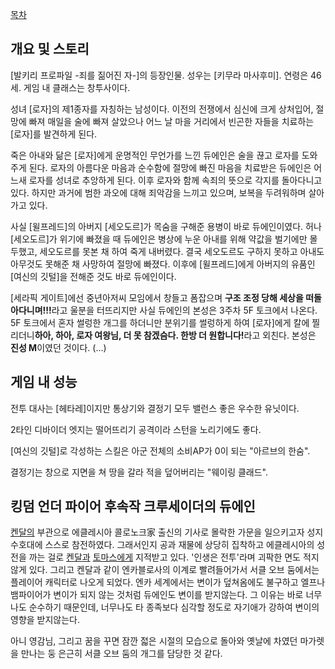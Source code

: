 [[목차]]


== 개요 및 스토리 ==
[발키리 프로파일 -죄를 짊어진 자-]의 등장인물. 성우는 [키무라 마사후미]. 
연령은 46세. 게임 내 클래스는 창투사이다.

성녀 [로자]의 제1종자를 자칭하는 남성이다. 이전의 전쟁에서 심신에 크게 상처입어, 절망에 빠져 매일을 술에 빠져 살았으나 어느 날 마을 거리에서 빈곤한 자들을 치료하는 [로자]를 발견하게 된다.

죽은 아내와 닮은 [로자]에게 운명적인 무언가를 느낀 듀에인은 술을 끊고 로자를 도와주게 된다. 로자의 아름다운 마음과 순수함에 절망에 빠진 마음을 치료받은 듀에인은 어느새 로자를 성녀로 추앙하게 된다. 이후 로자와 함께 속죄의 뜻으로 각지를 돌아다니고 있다.
하지만 과거에 범한 과오에 대해 죄악감을 느끼고 있으며, 보복을 두려워하며 살아가고 있다.

사실 [윌프레드]의 아버지 [세오도르]가 목숨을 구해준 용병이 바로 듀에인이였다. 
허나 [세오도르]가 위기에 빠졌을 때 듀에인은 병상에 누운 아내를 위해 약값을 벌기에만 몰두했고, 세오도르를 못본 채 하여 죽게 내버렸다. 결국 세오도르도 구하지 못하고 아내도 아무것도 못해준 채 사망하여 절망에 빠졌다.
이후에 [윌프레드]에게 아버지의 유품인 [여신의 깃털]을 전해준 것도 바로 듀에인이다.

[세라픽 게이트]에선 중년아저씨 모임에서 창들고 폼잡으며 '''구조 조정 당해 세상을 떠돌아다니며!!!'''라고 울분을 터뜨리지만 사실 듀에인의 본성은  3주차 5F 토크에서 나온다.
5F 토크에서 혼자 썰렁한 개그를 하더니만 분위기를 썰렁하게 하여 [로자]에게 칼에 찔리더니'''하아, 하아, 로자 여왕님, 더 못 참겠슴다. 한방 더 원합니다!'''라고 외친다. 본성은 '''진성 M'''이였던 것이다. (...)

== 게임 내 성능 ==
전투 대사는 [헤타레]이지만 통상기와 결정기 모두 밸런스 좋은 우수한 유닛이다.

2타인 디바이더 엣지는 떨어뜨리기 공격이라 스턴을 노리기에도 좋다.

[여신의 깃털]로 각성하는 스킬은 아군 전체의 소비AP가 0이 되는 "아르브의 한숨".

결정기는 창으로 지면을 쳐 땅을 갈라 적을 덮어버리는  "웨이링 클래드".

== 킹덤 언더 파이어 후속작 크루세이더의 듀에인 ==

[[켄달]]의 부관으로 에클레시아 콜로노크家 출신의 기사로 몰락한 가문을 일으키고자 성지 수호대에 스스로 참전하였다. 그래서인지 공과 재물에 상당히 집착하고 에클레시아의 성전을 까는 걸로 [[켄달]]과 [[토마스]]에게 지적받고 있다. '인생은 전투'라며 괴팍한 면도 적지 않게 있다. 
그리고 켄달과 같이 엔카블로사의 이계로 빨려들어가서 서클 오브 둠에서는 플레이어 캐릭터로 나오게 되었다. 
엔카 세계에서는 변이가 덮쳐옴에도 불구하고 엘프나 뱀파이어가 변이가 되지 않는 것처럼 듀에인도 변이를 받지않는다.
그 이유는 바로 너무나도 순수하기 때문인데, 너무나도 타 종족보다 심각할 정도로 자기애가 강하여 변이의 영향을 받지않는다.

아니 영감님, 그리고 꿈을 꾸면 잠깐 젋은 시절의 모습으로 돌아와 옛날에 차였던 마가렛을 만나는 둥 은근히 서클 오브 둠의 개그를 담당한 것 같다.
